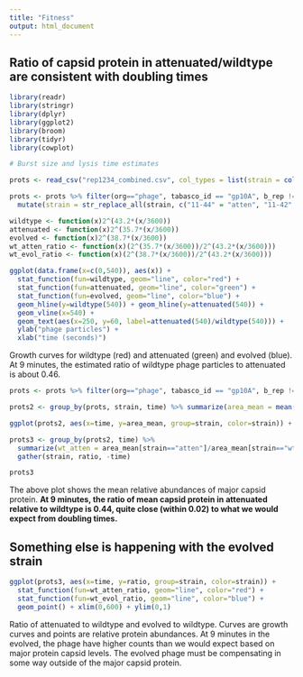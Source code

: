 ```yaml
---
title: "Fitness"
output: html_document
---
```


## Ratio of capsid protein in attenuated/wildtype are consistent with doubling times

```r
library(readr)
library(stringr)
library(dplyr)
library(ggplot2)
library(broom)
library(tidyr)
library(cowplot)

# Burst size and lysis time estimates

prots <- read_csv("rep1234_combined.csv", col_types = list(strain = col_character()))

prots <- prots %>% filter(org=="phage", tabasco_id == "gp10A", b_rep != 1) %>%
  mutate(strain = str_replace_all(strain, c("11-44" = "atten", "11-42" = "evol", "11-46" = "wt")))

wildtype <- function(x)2^(43.2*(x/3600))
attenuated <- function(x)2^(35.7*(x/3600))
evolved <- function(x)2^(38.7*(x/3600))
wt_atten_ratio <- function(x)(2^(35.7*(x/3600))/2^(43.2*(x/3600)))
wt_evol_ratio <- function(x)(2^(38.7*(x/3600))/2^(43.2*(x/3600)))

ggplot(data.frame(x=c(0,540)), aes(x)) + 
  stat_function(fun=wildtype, geom="line", color="red") + 
  stat_function(fun=attenuated, geom="line", color="green") + 
  stat_function(fun=evolved, geom="line", color="blue") + 
  geom_hline(y=wildtype(540)) + geom_hline(y=attenuated(540)) + 
  geom_vline(x=540) +
  geom_text(aes(x=250, y=60, label=attenuated(540)/wildtype(540))) +
  ylab("phage particles") +
  xlab("time (seconds)")

```

Growth curves for wildtype (red) and attenuated (green) and evolved (blue). At 9 minutes, the estimated ratio of wildtype phage particles to attenuated is about 0.46.

```r
prots <- prots %>% filter(org=="phage", tabasco_id == "gp10A", b_rep != 1)

prots2 <- group_by(prots, strain, time) %>% summarize(area_mean = mean(area_norm))

ggplot(prots2, aes(x=time, y=area_mean, group=strain, color=strain)) + geom_point() + geom_line()

prots3 <- group_by(prots2, time) %>% 
  summarize(wt_atten = area_mean[strain=="atten"]/area_mean[strain=="wt"], wt_evol = area_mean[strain=="evol"]/area_mean[strain=="wt"]) %>%
  gather(strain, ratio, -time)

prots3

```

The above plot shows the mean relative abundances of major capsid protein. **At 9 minutes, the ratio of mean capsid protein in attenuated relative to wildtype is 0.44, quite close (within 0.02) to what we would expect from doubling times.**

## Something else is happening with the evolved strain

```r

ggplot(prots3, aes(x=time, y=ratio, group=strain, color=strain)) + 
  stat_function(fun=wt_atten_ratio, geom="line", color="red") +
  stat_function(fun=wt_evol_ratio, geom="line", color="blue") +
  geom_point() + xlim(0,600) + ylim(0,1)

```

Ratio of attenuated to wildtype and evolved to wildtype. Curves are growth curves and points are relative protein abundances. At 9 minutes in the evolved, the phage have higher counts than we would expect based on major protein capsid levels. The evolved phage must be compensating in some way outside of the major capsid protein.
